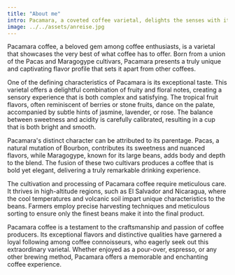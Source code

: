 ```yaml
---
title: "About me"
intro: Pacamara, a coveted coffee varietal, delights the senses with its exceptional flavor profile.
image: ../../assets/anreise.jpg
---
```


Pacamara coffee, a beloved gem among coffee enthusiasts, is a varietal that showcases the very best of what coffee has to offer. Born from a union of the Pacas and Maragogype cultivars, Pacamara presents a truly unique and captivating flavor profile that sets it apart from other coffees.

One of the defining characteristics of Pacamara is its exceptional taste. This varietal offers a delightful combination of fruity and floral notes, creating a sensory experience that is both complex and satisfying. The tropical fruit flavors, often reminiscent of berries or stone fruits, dance on the palate, accompanied by subtle hints of jasmine, lavender, or rose. The balance between sweetness and acidity is carefully calibrated, resulting in a cup that is both bright and smooth.

Pacamara's distinct character can be attributed to its parentage. Pacas, a natural mutation of Bourbon, contributes its sweetness and nuanced flavors, while Maragogype, known for its large beans, adds body and depth to the blend. The fusion of these two cultivars produces a coffee that is bold yet elegant, delivering a truly remarkable drinking experience.

The cultivation and processing of Pacamara coffee require meticulous care. It thrives in high-altitude regions, such as El Salvador and Nicaragua, where the cool temperatures and volcanic soil impart unique characteristics to the beans. Farmers employ precise harvesting techniques and meticulous sorting to ensure only the finest beans make it into the final product.

Pacamara coffee is a testament to the craftsmanship and passion of coffee producers. Its exceptional flavors and distinctive qualities have garnered a loyal following among coffee connoisseurs, who eagerly seek out this extraordinary varietal. Whether enjoyed as a pour-over, espresso, or any other brewing method, Pacamara offers a memorable and enchanting coffee experience.
